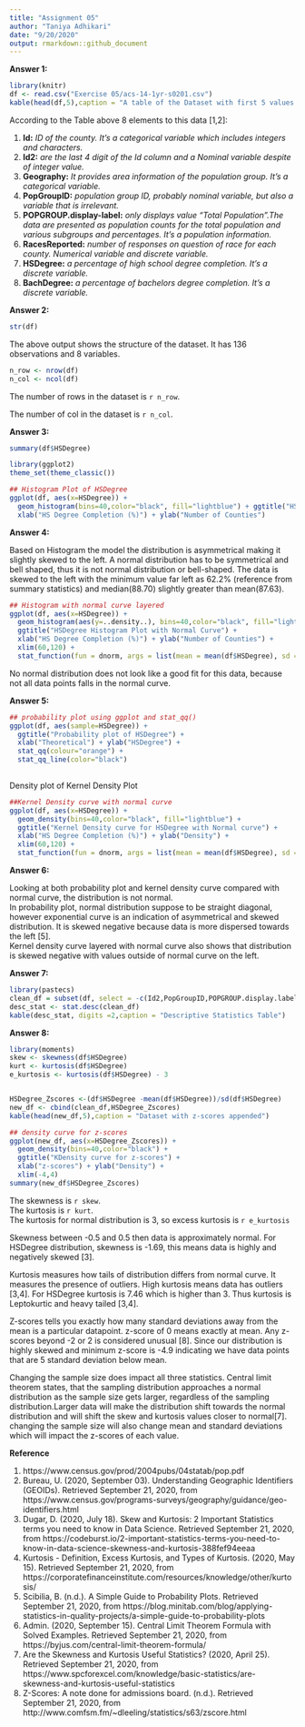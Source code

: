 ```yaml
---
title: "Assignment 05"
author: "Taniya Adhikari"
date: "9/20/2020"
output: rmarkdown::github_document
---
```


**Answer 1:**  
  
  
```r

library(knitr)
df <- read.csv("Exercise 05/acs-14-1yr-s0201.csv")
kable(head(df,5),caption = "A table of the Dataset with first 5 values.")

```

According to the Table above 8 elements to this data [1,2]:  
  
1. **Id:** *ID of the county. It's a categorical variable which includes integers and characters.*  
2. **Id2:** *are the last 4 digit of the Id column and a Nominal variable despite of integer value.*  
3. **Geography:** *It provides area information of the population group. It's a categorical variable.*  
4. **PopGroupID:** *population group ID, probably nominal variable, but also a variable that is irrelevant.*  
5. **POPGROUP.display-label:** *only displays value "Total Population".The data are presented as population counts for the total population and various subgroups and percentages. It's a population information.*  
6. **RacesReported:** *number of responses on question of race for each county. Numerical variable and discrete variable.*  
7. **HSDegree:** *a percentage of high school degree completion. It's a discrete variable.*  
8. **BachDegree:** *a percentage of bachelors degree completion. It's a discrete variable.*  
  
  
**Answer 2:**  
  
  
```r

str(df)

```
  
The above output shows the structure of the dataset. It has 136 observations and 8 variables.
  
```r

n_row <- nrow(df)
n_col <- ncol(df)

```
  
The number of rows in the dataset is `r n_row`.  
  
The number of col in the dataset is `r n_col`.  
  
  
**Answer 3:**  
  
  
```r
summary(df$HSDegree)

```

```r

library(ggplot2)
theme_set(theme_classic())

## Histogram Plot of HSDegree
ggplot(df, aes(x=HSDegree)) + 
  geom_histogram(bins=40,color="black", fill="lightblue") + ggtitle("HSDegree Histogram Plot with Bins 40") + 
  xlab("HS Degree Completion (%)") + ylab("Number of Counties")

```
  
  
**Answer 4:**  
  
  
Based on Histogram the model the distribution is asymmetrical making it slightly skewed to the left. A normal distribution has to be symmetrical and bell shaped, thus it is not normal distribution or bell-shaped. The data is skewed to the left with the minimum value far left as 62.2% (reference from summary statistics) and median(88.70) slightly greater than mean(87.63).  
  
  
```r
## Histogram with normal curve layered
ggplot(df, aes(x=HSDegree)) + 
  geom_histogram(aes(y=..density..), bins=40,color="black", fill="lightblue") +
  ggtitle("HSDegree Histogram Plot with Normal Curve") + 
  xlab("HS Degree Completion (%)") + ylab("Number of Counties") +
  xlim(60,120) + 
  stat_function(fun = dnorm, args = list(mean = mean(df$HSDegree), sd = sd(df$HSDegree)), color = "darkblue")
```
    
No normal distribution does not look like a good fit for this data, because not all data points falls in the normal curve.  
  
**Answer 5:**  
  
  
```r

## probability plot using ggplot and stat_qq()
ggplot(df, aes(sample=HSDegree)) +
  ggtitle("Probability plot of HSDegree") + 
  xlab("Theoretical") + ylab("HSDegree") +
  stat_qq(colour="orange") + 
  stat_qq_line(color="black")
  

```
  
Density plot of Kernel Density Plot  
  
```r
##Kernel Density curve with normal curve
ggplot(df, aes(x=HSDegree)) + 
  geom_density(bins=40,color="black", fill="lightblue") +
  ggtitle("Kernel Density curve for HSDegree with Normal curve") +
  xlab("HS Degree Completion (%)") + ylab("Density") +
  xlim(60,120) + 
  stat_function(fun = dnorm, args = list(mean = mean(df$HSDegree), sd = sd(df$HSDegree)), color = "black")

```
  
  
**Answer 6:**  
  
  
Looking at both probability plot and kernel density curve compared with normal curve, the distribution is not normal.  
In probability plot, normal distribution suppose to be straight diagonal, however exponential curve is an indication of asymmetrical and skewed distribution. It is skewed negative because data is more dispersed towards the left [5].  
Kernel density curve layered with normal curve also shows that distribution is skewed negative with values outside of normal curve on the left.  
  
  
**Answer 7:**  
  
```r
library(pastecs)
clean_df = subset(df, select = -c(Id2,PopGroupID,POPGROUP.display.label))
desc_stat <- stat.desc(clean_df)
kable(desc_stat, digits =2,caption = "Descriptive Statistics Table")
```
  
  
**Answer 8:**  
  
  
```r

library(moments)
skew <- skewness(df$HSDegree)
kurt <- kurtosis(df$HSDegree)
e_kurtosis <- kurtosis(df$HSDegree) - 3


HSDegree_Zscores <-(df$HSDegree -mean(df$HSDegree))/sd(df$HSDegree)
new_df <- cbind(clean_df,HSDegree_Zscores)
kable(head(new_df,5),caption = "Dataset with z-scores appended")

## density curve for z-scores
ggplot(new_df, aes(x=HSDegree_Zscores)) +
  geom_density(bins=40,color="black") + 
  ggtitle("KDensity curve for z-scores") +
  xlab("z-scores") + ylab("Density") +
  xlim(-4,4)
summary(new_df$HSDegree_Zscores)
```
  
  
The skewness is `r skew`.  
The kurtosis is `r kurt`.  
The kurtosis for normal distribution is 3, so excess kurtosis is `r e_kurtosis`
  
  
Skewness between -0.5 and 0.5 then data is approximately normal. For HSDegree distribution, skewness is -1.69, this means data is highly and negatively skewed [3].  
  
    
Kurtosis measures how tails of distribution differs from normal curve. It measures the presence of outliers. High kurtosis means data has outliers [3,4]. For HSDegree kurtosis is 7.46 which is higher than 3. Thus kurtosis is Leptokurtic and heavy tailed [3,4].  
  
  
Z-scores tells you exactly how many standard deviations away from the mean is a particular datapoint. z-score of 0 means exactly at mean. Any z-scores beyond -2 or 2 is considered unusual [8]. Since our distribution is highly skewed and minimum z-score is -4.9 indicating we have data points that are 5 standard deviation below mean.
  
  
Changing the sample size does impact all three statistics. Central limit theorem states, that the sampling distribution approaches a normal distribution as the sample size gets larger, regardless of the sampling distribution.Larger data will make the distribution shift towards the normal distribution and will shift the skew and kurtosis values closer to normal[7]. changing the sample size will also change mean and standard deviations which will impact the z-scores of each value.  
  
  
**Reference**  
  
  
1. https://www.census.gov/prod/2004pubs/04statab/pop.pdf  
2. Bureau, U. (2020, September 03). Understanding Geographic Identifiers (GEOIDs). Retrieved September 21, 2020, from https://www.census.gov/programs-surveys/geography/guidance/geo-identifiers.html  
3. Dugar, D. (2020, July 18). Skew and Kurtosis: 2 Important Statistics terms you need to know in Data Science. Retrieved September 21, 2020, from https://codeburst.io/2-important-statistics-terms-you-need-to-know-in-data-science-skewness-and-kurtosis-388fef94eeaa  
4. Kurtosis - Definition, Excess Kurtosis, and Types of Kurtosis. (2020, May 15). Retrieved September 21, 2020, from https://corporatefinanceinstitute.com/resources/knowledge/other/kurtosis/  
5. Scibilia, B. (n.d.). A Simple Guide to Probability Plots. Retrieved September 21, 2020, from https://blog.minitab.com/blog/applying-statistics-in-quality-projects/a-simple-guide-to-probability-plots  
6. Admin. (2020, September 15). Central Limit Theorem Formula with Solved Examples. Retrieved September 21, 2020, from https://byjus.com/central-limit-theorem-formula/  
7. Are the Skewness and Kurtosis Useful Statistics? (2020, April 25). Retrieved September 21, 2020, from https://www.spcforexcel.com/knowledge/basic-statistics/are-skewness-and-kurtosis-useful-statistics  
8. Z-Scores: A note done for admissions board. (n.d.). Retrieved September 21, 2020, from http://www.comfsm.fm/~dleeling/statistics/s63/zscore.html  
